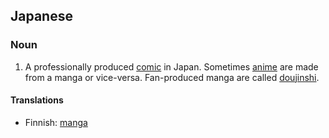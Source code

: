 ==Japanese==

===Noun===

#A professionally produced [[comic]] in Japan.  Sometimes [[anime]] are made from a manga or vice-versa.  Fan-produced manga are called [[doujinshi]].

====Translations====
*Finnish: [[manga]]